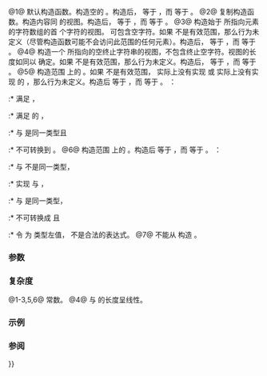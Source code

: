 {{cpp/string/basic_string_view/title|basic_string_view}}
{{cpp/string/basic_string_view/navbar}}
{{dcl begin}}
{{dcl|num=1|since=c++17|
constexpr basic_string_view() noexcept;
}}
{{dcl|num=2|since=c++17|1=
constexpr basic_string_view( const basic_string_view&amp; other ) noexcept = default;
}}
{{dcl|num=3|since=c++17|
constexpr basic_string_view( const CharT* s, size_type count );
}}
{{dcl|num=4|since=c++17|
constexpr basic_string_view( const CharT* s );
}}
{{dcl|num=5|since=c++20|
template&lt; class It, class End &gt;
constexpr basic_string_view( It first, End last );
}}
{{dcl|num=6|since=c++23|
template&lt; class R &gt;
constexpr explicit basic_string_view( R&amp;&amp; r );
}}
{{dcl|num=7|since=c++23|1=
basic_string_view( std::nullptr_t ) = delete;
}}
{{dcl end}}

@1@ 默认构造函数。构造空的 {{tt|std::basic_string_view}}。构造后，{{lc|data()}} 等于 {{c|nullptr}}，而 {{lc|size()}} 等于 {{c|0}}。
@2@ 复制构造函数。构造内容同 {{c|other}} 的视图。构造后，{{lc|data()}} 等于 {{c|other.data()}}，而 {{lc|size()}} 等于 {{c|other.size()}}。
@3@ 构造始于 {{c|s}} 所指向元素的字符数组的首 {{c|count}} 个字符的视图。{{c|s}} 可包含空字符。如果 {{range|s|s + count}} 不是有效范围，那么行为未定义（尽管构造函数可能不会访问此范围的任何元素）。构造后， {{lc|data()}} 等于 {{c|s}}，而 {{lc|size()}} 等于 {{c|count}}。
@4@ 构造一个 {{c|s}} 所指向的空终止字符串的视图，不包含终止空字符。视图的长度如同以 {{c|Traits::length(s)}} 确定。如果 {{range|s|s + Traits::length(s)}} 不是有效范围，那么行为未定义。构造后，{{lc|data()}} 等于 {{c|s}}，而 {{lc|size()}} 等于 {{c|Traits::length(s)}}。
@5@ 构造范围 {{range|first|last}} 上的 {{tt|std::basic_string_view}}。如果 {{range|first|last}} 不是有效范围，{{tt|It}} 实际上没有实现 {{lconcept|contiguous_iterator}} 或 {{tt|End}} 实际上没有实现 {{tt|It}} 的 {{lconcept|sized_sentinel_for}}，那么行为未定义。构造后 {{lc|data()}} 等于 {{c|std::to_address(first)}}，而 {{lc|size()}} 等于 {{c|last - first}}。
{{cpp/enable_if|满足以下所有条件}}：
:* {{tt|It}} 满足 {{lconcept|contiguous_iterator}} ，
:* {{tt|End}} 满足 {{tt|It}} 的 {{lconcept|sized_sentinel_for}}，
:* {{c/core|std::iter_value_t&lt;It&gt;}} 与 {{tt|CharT}} 是同一类型且
:* {{tt|End}} 不可转换到 {{lc|std::size_t}}。
@6@ 构造范围 {{c|r}} 上的 {{tt|std::basic_string_view}}。构造后 {{lc|data()}} 等于 {{c|ranges::data(r)}}，而 {{lc|size()}} 等于 {{c|ranges::size(r)}}。
{{cpp/enable_if|满足以下所有条件}}：
:* {{c/core|std::remove_cvref_t&lt;R&gt;}} 与 {{tt|std::basic_string_view}} 不是同一类型，
:* {{tt|R}} 实现 {{lconcept|contiguous_range}} 与 {{lconcept|sized_range}}，
:* {{c/core|ranges::range_value_t&lt;R&gt;}} 与 {{tt|CharT}} 是同一类型，
:* {{tt|R}} 不可转换成 {{c/core|const CharT*}} 且
:* 令 {{c|d}} 为 {{c|std::remove_cvref_t&lt;R&gt;}} 类型左值，{{c|d.operator ::std::basic_string_view&lt;CharT, Traits&gt;()}} 不是合法的表达式。
@7@ 不能从 {{c|nullptr}} 构造 {{tt|std::basic_string_view}}。

===参数===
{{par begin}}
{{par|other|用以初始化视图的另一视图}}
{{par|s|用以初始化视图的指向字符数组或 C 字符串的指针}}
{{par|count|要包含于视图的字符数}}
{{par|first|指向序列首字符的迭代器}}
{{par|last|指向序列尾字符后一位置的迭代器或另一哨位}}
{{par|r|含有序列的连续范围}}
{{par end}} 

===复杂度===
@1-3,5,6@ 常数。
@4@ 与 {{c|s}} 的长度呈线性。

===示例===
{{example
|code=
#include &lt;array&gt;
#include &lt;iomanip&gt;
#include &lt;iostream&gt;
#include &lt;string&gt;
#include &lt;string_view&gt;

int main()
{
    std::string cppstr = "Foo";
    std::string_view cppstr_v(cppstr); // 重载 (2)，在
                                       // std::string::operator string_view 之后
    std::cout &lt;&lt; "1) cppstr_v：" &lt;&lt; std::quoted(cppstr_v) &lt;&lt; '\n';

    char array[3] = {'B', 'a', 'r'};
    std::string_view array_v(array, std::size(array)); // 重载 (3)
    std::cout &lt;&lt; "2) array_v：" &lt;&lt; std::quoted(array_v) &lt;&lt; '\n';

    const char* one_0_two = "One\0Two";

    std::string_view one_two_v{one_0_two, 7}; // 重载 (3)
    std::cout &lt;&lt; "3) one_two_v：\"";
    for (char c: one_two_v)
        std::cout &lt;&lt; (c != '\0' ? c : '?');
    std::cout &lt;&lt; "\"，one_two_v.size()：" &lt;&lt; one_two_v.size() &lt;&lt; '\n';

    std::string_view one_v{one_0_two}; // 重载 (4)
    std::cout &lt;&lt; "4) one_v：" &lt;&lt; std::quoted(one_v) &lt;&lt; "，one_v.size()：" 
              &lt;&lt; one_v.size() &lt;&lt; '\n';

    constexpr std::wstring_view wcstr_v = L"xyzzy"; // 重载 (4)
    std::cout &lt;&lt; "5) wcstr_v.size()：" &lt;&lt; wcstr_v.size() &lt;&lt; '\n';

    std::array ar = {'P', 'u', 'b'};
    std::string_view ar_v(ar.begin(), ar.end()); // 重载 (5)，C++20
    std::cout &lt;&lt; "6) ar_v：" &lt;&lt; std::quoted(ar_v) &lt;&lt; '\n';

//  std::string_view ar_v2{ar}; // 重载 (6)，C++23 中 OK
//  std::cout &lt;&lt; "ar_v2：" &lt;&lt; std::quoted(ar_v2) &lt;&lt; '\n'; // ar_v2: "Pub"

    [[maybe_unused]] auto zero = []{ /* ... */ return nullptr; };
//  std::string_view s{zero()}; // 重载 (7)，C++23 起无法编译
}
|output=
1) cppstr_v："Foo"
2) array_v："Bar"
3) one_two_v："One?Two"，one_two_v.size()：7
4) one_v："One"，one_v.size()：3
5) wcstr_v.size()：5
6) ar_v："Pub"
}}

===参阅===
{{dsc begin}}
{{dsc inc|cpp/string/basic_string_view/dsc operator{{=}}}}
{{dsc inc|cpp/string/basic_string/dsc constructor}}
{{dsc end}}

{{langlinks|de|en|es|ja|ru}}